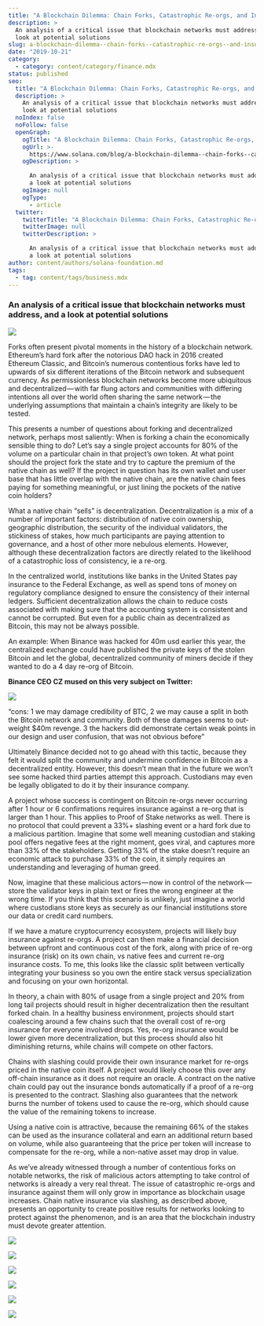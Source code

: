 ```yaml
---
title: "A Blockchain Dilemma: Chain Forks, Catastrophic Re-orgs, and Insurance"
description: >
  An analysis of a critical issue that blockchain networks must address, and a
  look at potential solutions
slug: a-blockchain-dilemma--chain-forks--catastrophic-re-orgs--and-insurance
date: "2019-10-21"
category:
  - category: content/category/finance.mdx
status: published
seo:
  title: "A Blockchain Dilemma: Chain Forks, Catastrophic Re-orgs, and Insurance"
  description: >
    An analysis of a critical issue that blockchain networks must address, and a
    look at potential solutions
  noIndex: false
  noFollow: false
  openGraph:
    ogTitle: "A Blockchain Dilemma: Chain Forks, Catastrophic Re-orgs, and Insurance"
    ogUrl: >-
      https://www.solana.com/blog/a-blockchain-dilemma--chain-forks--catastrophic-re-orgs--and-insurance
    ogDescription: >

      An analysis of a critical issue that blockchain networks must address, and
      a look at potential solutions
    ogImage: null
    ogType:
      - article
  twitter:
    twitterTitle: "A Blockchain Dilemma: Chain Forks, Catastrophic Re-orgs, and Insurance"
    twitterImage: null
    twitterDescription: >

      An analysis of a critical issue that blockchain networks must address, and
      a look at potential solutions
author: content/authors/solana-foundation.md
tags:
  - tag: content/tags/business.mdx
---
```


### **An analysis of a critical issue that blockchain networks must address, and a look at potential solutions**

![](/uploads/builder/a-blockchain-dilemma--chain-forks--catastrophic-re-orgs--and-insurance/image-1.jpg)

Forks often present pivotal moments in the history of a blockchain network. Ethereum’s hard fork after the notorious DAO hack in 2016 created Ethereum Classic, and Bitcoin’s numerous contentious forks have led to upwards of six different iterations of the Bitcoin network and subsequent currency. As permissionless blockchain networks become more ubiquitous and decentralized — with far flung actors and communities with differing intentions all over the world often sharing the same network — the underlying assumptions that maintain a chain’s integrity are likely to be tested.

This presents a number of questions about forking and decentralized network, perhaps most saliently: When is forking a chain the economically sensible thing to do? Let’s say a single project accounts for 80% of the volume on a particular chain in that project’s own token. At what point should the project fork the state and try to capture the premium of the native chain as well? If the project in question has its own wallet and user base that has little overlap with the native chain, are the native chain fees paying for something meaningful, or just lining the pockets of the native coin holders?

What a native chain “sells” is decentralization. Decentralization is a mix of a number of important factors: distribution of native coin ownership, geographic distribution, the security of the individual validators, the stickiness of stakes, how much participants are paying attention to governance, and a host of other more nebulous elements. However, although these decentralization factors are directly related to the likelihood of a catastrophic loss of consistency, ie a re-org.

In the centralized world, institutions like banks in the United States pay insurance to the Federal Exchange, as well as spend tons of money on regulatory compliance designed to ensure the consistency of their internal ledgers. Sufficient decentralization allows the chain to reduce costs associated with making sure that the accounting system is consistent and cannot be corrupted. But even for a public chain as decentralized as Bitcoin, this may not be always possible.

An example: When Binance was hacked for 40m usd earlier this year, the centralized exchange could have published the private keys of the stolen Bitcoin and let the global, decentralized community of miners decide if they wanted to do a 4 day re-org of Bitcoin.

**Binance CEO CZ mused on this very subject on Twitter:**

![](/uploads/builder/a-blockchain-dilemma--chain-forks--catastrophic-re-orgs--and-insurance/image-2.jpg)

“cons: 1 we may damage credibility of BTC, 2 we may cause a split in both the Bitcoin network and community. Both of these damages seems to out-weight $40m revenge. 3 the hackers did demonstrate certain weak points in our design and user confusion, that was not obvious before”

Ultimately Binance decided not to go ahead with this tactic, because they felt it would split the community and undermine confidence in Bitcoin as a decentralized entity. However, this doesn’t mean that in the future we won’t see some hacked third parties attempt this approach. Custodians may even be legally obligated to do it by their insurance company.

A project whose success is contingent on Bitcoin re-orgs never occurring after 1 hour or 6 confirmations requires insurance against a re-org that is larger than 1 hour. This applies to Proof of Stake networks as well. There is no protocol that could prevent a 33%+ slashing event or a hard fork due to a malicious partition. Imagine that some well meaning custodian and staking pool offers negative fees at the right moment, goes viral, and captures more than 33% of the stakeholders. Getting 33% of the stake doesn’t require an economic attack to purchase 33% of the coin, it simply requires an understanding and leveraging of human greed.

Now, imagine that these malicious actors — now in control of the network — store the validator keys in plain text or fires the wrong engineer at the wrong time. If you think that this scenario is unlikely, just imagine a world where custodians store keys as securely as our financial institutions store our data or credit card numbers.

If we have a mature cryptocurrency ecosystem, projects will likely buy insurance against re-orgs. A project can then make a financial decision between upfront and continuous cost of the fork, along with price of re-org insurance (risk) on its own chain, vs native fees and current re-org insurance costs. To me, this looks like the classic split between vertically integrating your business so you own the entire stack versus specialization and focusing on your own horizontal.

In theory, a chain with 80% of usage from a single project and 20% from long tail projects should result in higher decentralization then the resultant forked chain. In a healthy business environment, projects should start coalescing around a few chains such that the overall cost of re-org insurance for everyone involved drops. Yes, re-org insurance would be lower given more decentralization, but this process should also hit diminishing returns, while chains will compete on other factors.

Chains with slashing could provide their own insurance market for re-orgs priced in the native coin itself. A project would likely choose this over any off-chain insurance as it does not require an oracle. A contract on the native chain could pay out the insurance bonds automatically if a proof of a re-org is presented to the contract. Slashing also guarantees that the network burns the number of tokens used to cause the re-org, which should cause the value of the remaining tokens to increase.

Using a native coin is attractive, because the remaining 66% of the stakes can be used as the insurance collateral and earn an additional return based on volume, while also guaranteeing that the price per token will increase to compensate for the re-org, while a non-native asset may drop in value.

As we’ve already witnessed through a number of contentious forks on notable networks, the risk of malicious actors attempting to take control of networks is already a very real threat. The issue of catastrophic re-orgs and insurance against them will only grow in importance as blockchain usage increases. Chain native insurance via slashing, as described above, presents an opportunity to create positive results for networks looking to protect against the phenomenon, and is an area that the blockchain industry must devote greater attention.

![](/uploads/builder/a-blockchain-dilemma--chain-forks--catastrophic-re-orgs--and-insurance/image-3.jpg)

![](/uploads/builder/a-blockchain-dilemma--chain-forks--catastrophic-re-orgs--and-insurance/image-4.jpg)

![](/uploads/builder/a-blockchain-dilemma--chain-forks--catastrophic-re-orgs--and-insurance/image-5.jpg)

![](/uploads/builder/a-blockchain-dilemma--chain-forks--catastrophic-re-orgs--and-insurance/image-6.jpg)

![](/uploads/builder/a-blockchain-dilemma--chain-forks--catastrophic-re-orgs--and-insurance/image-7.jpg)

![](/uploads/builder/a-blockchain-dilemma--chain-forks--catastrophic-re-orgs--and-insurance/image-8.jpg)
